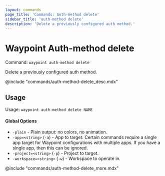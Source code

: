 ```yaml
---
layout: commands
page_title: 'Commands: Auth-method delete'
sidebar_title: 'auth-method delete'
description: 'Delete a previously configured auth method.'
---
```


# Waypoint Auth-method delete

Command: `waypoint auth-method delete`

Delete a previously configured auth method.

@include "commands/auth-method-delete_desc.mdx"

## Usage

Usage: `waypoint auth-method delete NAME`

#### Global Options

- `-plain` - Plain output: no colors, no animation.
- `-app=<string>` (`-a`) - App to target. Certain commands require a single app target for Waypoint configurations with multiple apps. If you have a single app, then this can be ignored.
- `-project=<string>` (`-p`) - Project to target.
- `-workspace=<string>` (`-w`) - Workspace to operate in.

@include "commands/auth-method-delete_more.mdx"
